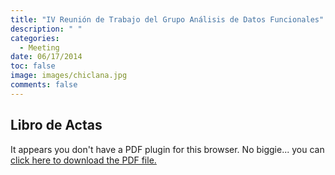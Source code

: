 ```yaml
---
title: "IV Reunión de Trabajo del Grupo Análisis de Datos Funcionales"
description: " "
categories:
  - Meeting
date: 06/17/2014
toc: false
image: images/chiclana.jpg
comments: false
---
```


## Libro de Actas

```{=html}
<object data="actas2014.pdf" type="application/pdf" width="100%" height="100%" style="min-height:100vh;">
    <p>It appears you don't have a PDF plugin for this browser.
    No biggie... you can <a href="actas2014.pdf">click here to
    download the PDF file.</a></p>
</object>
```


